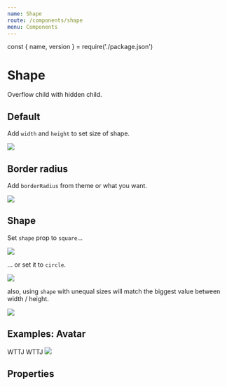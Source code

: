 ```yaml
---
name: Shape
route: /components/shape
menu: Components
---
```


const { name, version } = require('./package.json')

# Shape

<TagVersion version={version} name={name} />

Overflow child with hidden child.

## Default

Add `width` and `height` to set size of shape.

<Playground>
  <Shape width="150px" height="150px">
    <img src="https://media3.giphy.com/media/uYiJD8fcWDys8/giphy.gif?cid=790b76115d08fb457747437951ff7674&rid=giphy.gif" />
  </Shape>
</Playground>

## Border radius

Add `borderRadius` from theme or what you want.

<Playground>
  <Shape width="150px" height="150px" borderRadius="lg">
    <img src="https://media3.giphy.com/media/uYiJD8fcWDys8/giphy.gif?cid=790b76115d08fb457747437951ff7674&rid=giphy.gif" />
  </Shape>
</Playground>

## Shape

Set `shape` prop to `square`…

<Playground>
  <Shape width="150px" height="150px" shape="square">
    <img src="https://media3.giphy.com/media/uYiJD8fcWDys8/giphy.gif?cid=790b76115d08fb457747437951ff7674&rid=giphy.gif" />
  </Shape>
</Playground>

… or set it to `circle`.

<Playground>
  <Shape width="150px" height="150px" shape="circle">
    <img src="https://media3.giphy.com/media/uYiJD8fcWDys8/giphy.gif?cid=790b76115d08fb457747437951ff7674&rid=giphy.gif" />
  </Shape>
</Playground>

also, using `shape` with unequal sizes will match the biggest value between width / height.

<Playground>
  <Shape width="1px" height="50px" shape="circle">
    <img src="https://media3.giphy.com/media/uYiJD8fcWDys8/giphy.gif?cid=790b76115d08fb457747437951ff7674&rid=giphy.gif" />
  </Shape>
</Playground>

## Examples: Avatar

<Playground>
  <Box display="flex" width="180px" justifyContent="space-between">
    <Shape width="50px" height="50px" shape="circle">
      <Box
        backgroundColor="primary.500"
        fontSize="meta2"
        color="light.100"
        fontWeight="bold"
        width={1}
        height={1}
        display="flex"
        alignItems="center"
        justifyContent="center"
      >
        WTTJ
      </Box>
    </Shape>
    <Shape
      width="50px"
      height="50px"
      shape="circle"
      borderWidth="1px"
      borderColor="primary.500"
      borderStyle="dotted"
    >
      <Box
        color="primary.500"
        fontSize="meta2"
        fontWeight="bold"
        width={1}
        height={1}
        display="flex"
        alignItems="center"
        justifyContent="center"
      >
        WTTJ
      </Box>
    </Shape>
    <Shape width="50px" height="50px" shape="circle">
      <img src="https://avatars3.githubusercontent.com/u/13100706?s=200&v=4" />
    </Shape>
  </Box>
</Playground>

## Properties

<Props of={Shape} />
